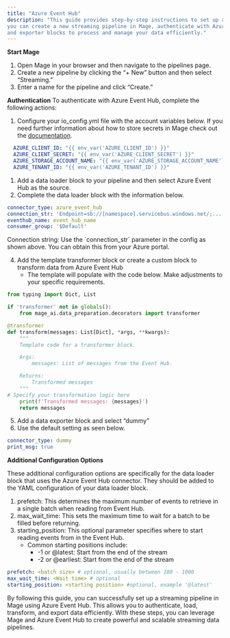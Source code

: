 ```yaml
---
title: "Azure Event Hub"
description: "This guide provides step-by-step instructions to set up and use Azure Event Hub with Mage. By following these instructions, 
you can create a new streaming pipeline in Mage, authenticate with Azure Event Hub, and configure your data loader, transformer, 
and exporter blocks to process and manage your data efficiently."
---
```


**Start Mage**

1. Open Mage in your browser and then navigate to the pipelines page.
2. Create a new pipeline by clicking the “+ New” button and then select “Streaming.”
3. Enter a name for the pipeline and click “Create.”

**Authentication**
To authenticate with Azure Event Hub, complete the following actions:

1. Configure your io_config.yml file with the account variables below. If you need further information about how to store secrets in 
Mage check out the [documentation](https://docs.mage.ai/production/deploying-to-cloud/secrets/Azure).

```YAML
  AZURE_CLIENT_ID: "{{ env_var('AZURE_CLIENT_ID') }}"
  AZURE_CLIENT_SECRET: "{{ env_var('AZURE_CLIENT_SECRET') }}"
  AZURE_STORAGE_ACCOUNT_NAME: "{{ env_var('AZURE_STORAGE_ACCOUNT_NAME') }}"
  AZURE_TENANT_ID: "{{ env_var('AZURE_TENANT_ID') }}"
```
1. Add a data loader block to your pipeline and then select Azure Event Hub as the source.
2. Complete the data loader block with the information below.

```YAML
connector_type: azure_event_hub
connection_str: 'Endpoint=sb://[namespace].servicebus.windows.net/;...'
eventhub_name: event_hub_name
consumer_group: '$Default'
```

<Note>
Connection string: Use the `connection_str` parameter in the config as shown above. You can obtain this from your Azure portal.
</Note>

4. Add the template transformer block or create a custom block to transform data from Azure Event Hub
    - The template will populate with the code below. Make adjustments to your specific requirements.

```Python
from typing import Dict, List

if 'transformer' not in globals():
    from mage_ai.data_preparation.decorators import transformer

@transformer
def transform(messages: List[Dict], *args, **kwargs):
    """
    Template code for a transformer block.

    Args:
        messages: List of messages from the Event Hub.

    Returns:
        Transformed messages
    """
# Specify your transformation logic here
    print(f'Transformed messages: {messages}')
    return messages
```
5. Add a data exporter block and select “dummy”
6. Use the default setting as seen below.

```YAML
connector_type: dummy
print_msg: true
```

**Additional Configuration Options**

These additional configuration options are specifically for the data loader block that uses the Azure Event Hub connector. They should be added to the YAML configuration of your data loader block.

1. prefetch: This determines the maximum number of events to retrieve in a single batch when reading from Event Hub.
2. max_wait_time: This sets the maximum time to wait for a batch to be filled before returning.
3. starting_position: This optional parameter specifies where to start reading events from in the Event Hub.
    - Common starting positions include:
        - -1 or @latest: Start from the end of the stream
        - -2 or @earliest: Start from the end of the stream

```YAML
prefetch: <batch size> # optional, usually between 100 - 1000
max_wait_time: <Wait time> # optional
starting_position: <starting position> #optional, example '@latest'
```

By following this guide, you can successfully set up a streaming pipeline in Mage using Azure Event Hub. This allows you to authenticate, 
load, transform, and export data efficiently. With these steps, you can leverage Mage and Azure Event Hub to create powerful and scalable 
streaming data pipelines. 